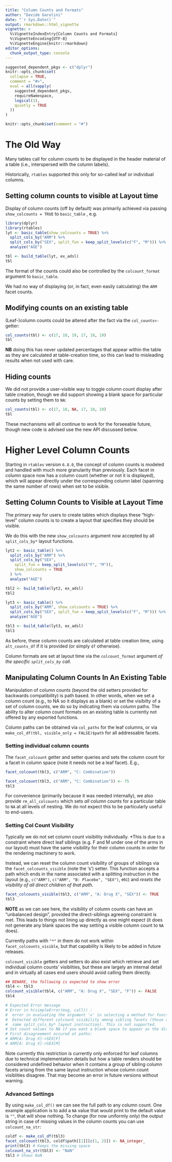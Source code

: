 ```yaml
---
title: "Column Counts and Formats"
author: "Davide Garolini"
date: "`r Sys.Date()`"
output: rmarkdown::html_vignette
vignette: >
  %\VignetteIndexEntry{Column Counts and Formats}
  %\VignetteEncoding{UTF-8}
  %\VignetteEngine{knitr::rmarkdown}
editor_options:
  chunk_output_type: console
---
```


```r
suggested_dependent_pkgs <- c("dplyr")
knitr::opts_chunk$set(
  collapse = TRUE,
  comment = "#>",
  eval = all(vapply(
    suggested_dependent_pkgs,
    requireNamespace,
    logical(1),
    quietly = TRUE
  ))
)
```

```r
knitr::opts_chunk$set(comment = "#")
```

# The Old Way

Many tables call for column counts to be displayed in the header
material of a table (i.e., interspersed with the column labels).

Historically, `rtables` supported this only for so-called leaf
or individual columns.

## Setting column counts to visible at Layout time

Display of column counts (off by default) was primarily achieved via
passing `show_colcounts = TRUE` to `basic_table` , e.g.

```r
library(dplyr)
library(rtables)
lyt <- basic_table(show_colcounts = TRUE) %>%
  split_cols_by("ARM") %>%
  split_cols_by("SEX", split_fun = keep_split_levels(c("F", "M"))) %>%
  analyze("AGE")

tbl <- build_table(lyt, ex_adsl)
tbl
```

The format of the counts could also be controlled by the `colcount_format`
argument to `basic_table`.

We had no way of displaying (or, in fact, even easily calculating)
the `ARM` facet counts.

## Modifying counts on an existing table

(Leaf-)column counts could be altered after the fact via the `col_counts<-` getter:

```r
col_counts(tbl) <- c(17, 18, 19, 17, 18, 19)
tbl
```
**NB** doing this has never updated percentages that appear within the table
as they are calculated at table-creation time, so this can lead to misleading
results when not used with care.

## Hiding counts
We did not provide a user-visible way to toggle column count display
after table creation, though we did support showing a blank space for
particular counts by setting them to `NA`:

```r
col_counts(tbl) <- c(17, 18, NA, 17, 18, 19)
tbl
```

These mechanisms will all continue to work for the forseeable future, though new code is advised use the new API discussed below.

# Higher Level Column Counts

Starting in `rtables` version `6.8.0`, the concept of column counts is
modeled and handled with much more granularity than previously. Each
facet in column space now has a column count (whether or not it is
displayed), which will appear directly under the corresponding column
label (spanning the same number of rows) when set to be visible.


## Setting Column Counts to Visible at Layout Time

The primary way for users to create tables which displays these "high-level"
column counts is to create a layout that specifies they should be visible.

We do this with the new `show_colcounts` argument now accepted by all
`split_cols_by*` layout functions.


```r
lyt2 <- basic_table() %>%
  split_cols_by("ARM") %>%
  split_cols_by("SEX",
    split_fun = keep_split_levels(c("F", "M")),
    show_colcounts = TRUE
  ) %>%
  analyze("AGE")

tbl2 <- build_table(lyt2, ex_adsl)
tbl2
```


```r
lyt3 <- basic_table() %>%
  split_cols_by("ARM", show_colcounts = TRUE) %>%
  split_cols_by("SEX", split_fun = keep_split_levels(c("F", "M"))) %>%
  analyze("AGE")

tbl3 <- build_table(lyt3, ex_adsl)
tbl3
```

As before, these column counts are calculated at table creation time, using
`alt_counts_df` if it is provided (or simply `df` otherwise).

Column formats are set at layout time via the `colcount_format` argument
*of the specific `split_cols_by` call*.


## Manipulating Column Counts In An Existing Table

Manipulation of column counts (beyond the old setters provided for
backwards compatibility) is path based. In other words, when we set a
column count (e.g., to NA so it displays as a blank) or set the
visibilty of a set of column counts, we do so by indicating them via
column paths. The ability to alter column count formats on an existing
table is currently not offered by any exported functions.

Column paths can be obtained via `col_paths` for the leaf columns, or
via `make_col_df(tbl, visible_only = FALSE)$path` for all addressable
facets.

### Setting individual column counts

The `facet_colcount` getter and setter queries and sets the column count for a facet in column space (note it needs not be a leaf facet). E.g.,

```r
facet_colcount(tbl3, c("ARM", "C: Combination"))
```


```r
facet_colcount(tbl3, c("ARM", "C: Combination")) <- 75
tbl3
```

For convenience (primarily because it was needed internally),
we also provide `rm_all_colcounts` which sets *all* column counts
for a particular table to `NA` at all levels of nesting. We do not
expect this to be particularly useful to end-users.

### Setting Col Count Visibility

Typically we do not set column count visibility individually.  *This
is due to a constraint where direct leaf siblings (e.g. F and M under
one of the arms in our layout) must have the same visibility for their
column counts in order for the rendering machinery to work.

Instead, we can reset the column count visibility of groups of siblings
via  the `facet_colcounts_visible` (note the 's') setter. This function accepts a path
which ends in the name associated with a splitting instruction in the layout (e.g., `c("ARM")`,
`c("ARM", "B: Placebo", "SEX")`, etc) and *resets the visibility of all direct children of that
path*.

```r
facet_colcounts_visible(tbl3, c("ARM", "A: Drug X", "SEX")) <- TRUE
tbl3
```

**NOTE** as we can see here, the visibility of column counts can have an
"unbalanced design", provided the direct-siblings agreeing constraint is met. This
leads to things not lining up directly as one might expect (it does not generate
any blank spaces the way setting a visible column count to `NA` does).

Currently paths with `"*"` in them do not work within
`facet_colcounts_visible`, but that capability is likely to be added
in future releases.

`colcount_visible` getters and setters do also exist which retrieve and set
individual column counts' visiblities, but these are largely an internal detail
and in virtually all cases end users should avoid calling them directly.

```r
## BEWARE, the following is expected to show error
tbl4 <- tbl3
colcount_visible(tbl4, c("ARM", "A: Drug X", "SEX", "F")) <- FALSE
tbl4

# Expected Error message
# Error in h(simpleError(msg, call)) :
#  error in evaluating the argument 'x' in selecting a method for function 'toString':
#  Detected different colcount visibility among sibling facets (those arising from the
#  same split_cols_by* layout instruction). This is not supported.
# Set count values to NA if you want a blank space to appear as the displayed count for particular facets.
# First disagreement occured at paths:
# ARM[A: Drug X]->SEX[F]
# ARM[A: Drug X]->SEX[M]
```

Note currently this restriction is currently only enforced for leaf
columns due to technical implementation details but how a table
renders should be considered undefined behavior when it contains
a group of sibling column facets arising from the same
layout instruction whose column count visiblities disagree. That may
become an error in future versions without warning.

### Advanced Settings

By using `make_col_df()` we can see the full path to any column count. One example application is to add a `NA` value that would print to the default value is `""`, that will show nothing. To change (for now uniformly only) the output string in case of missing values in the column counts you can use `colcount_na_str`:

```r
coldf <- make_col_df(tbl3)
facet_colcount(tbl3, coldf$path[[1]][c(1, 2)]) <- NA_integer_
print(tbl3) # Keeps the missing space
colcount_na_str(tbl3) <- "NaN"
tbl3 # Shows NaN
```
